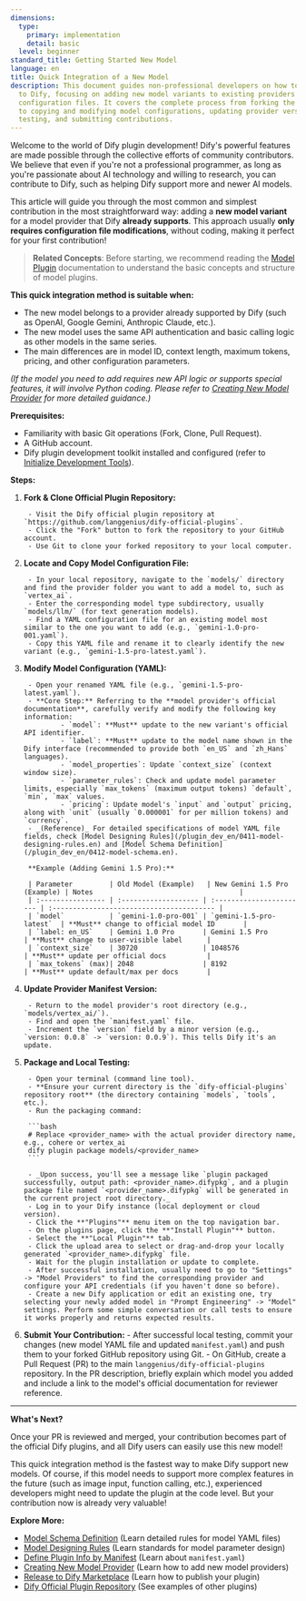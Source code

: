 ```yaml
---
dimensions:
  type:
    primary: implementation
    detail: basic
  level: beginner
standard_title: Getting Started New Model
language: en
title: Quick Integration of a New Model
description: This document guides non-professional developers on how to add new models
  to Dify, focusing on adding new model variants to existing providers by modifying
  configuration files. It covers the complete process from forking the repository
  to copying and modifying model configurations, updating provider versions, local
  testing, and submitting contributions.
---
```


Welcome to the world of Dify plugin development! Dify's powerful features are made possible through the collective efforts of community contributors. We believe that even if you're not a professional programmer, as long as you're passionate about AI technology and willing to research, you can contribute to Dify, such as helping Dify support more and newer AI models.

This article will guide you through the most common and simplest contribution in the most straightforward way: adding a **new model variant** for a model provider that Dify **already supports**. This approach usually **only requires configuration file modifications**, without coding, making it perfect for your first contribution!

> **Related Concepts**: Before starting, we recommend reading the [Model Plugin](/plugin_dev_en/0131-model-plugin-introduction.en) documentation to understand the basic concepts and structure of model plugins.

**This quick integration method is suitable when:**

- The new model belongs to a provider already supported by Dify (such as OpenAI, Google Gemini, Anthropic Claude, etc.).
- The new model uses the same API authentication and basic calling logic as other models in the same series.
- The main differences are in model ID, context length, maximum tokens, pricing, and other configuration parameters.

_(If the model you need to add requires new API logic or supports special features, it will involve Python coding. Please refer to [Creating New Model Provider](/plugin_dev_en/0222-creating-new-model-provider.en) for more detailed guidance.)_

**Prerequisites:**

- Familiarity with basic Git operations (Fork, Clone, Pull Request).
- A GitHub account.
- Dify plugin development toolkit installed and configured (refer to [Initialize Development Tools](/plugin_dev_en/0221-initialize-development-tools.en)).

**Steps:**

1. **Fork & Clone Official Plugin Repository:**

        - Visit the Dify official plugin repository at `https://github.com/langgenius/dify-official-plugins`.
        - Click the "Fork" button to fork the repository to your GitHub account.
        - Use Git to clone your forked repository to your local computer.

2. **Locate and Copy Model Configuration File:**

        - In your local repository, navigate to the `models/` directory and find the provider folder you want to add a model to, such as `vertex_ai`.
        - Enter the corresponding model type subdirectory, usually `models/llm/` (for text generation models).
        - Find a YAML configuration file for an existing model most similar to the one you want to add (e.g., `gemini-1.0-pro-001.yaml`).
        - Copy this YAML file and rename it to clearly identify the new variant (e.g., `gemini-1.5-pro-latest.yaml`).

3. **Modify Model Configuration (YAML):**

        - Open your renamed YAML file (e.g., `gemini-1.5-pro-latest.yaml`).
        - **Core Step:** Referring to the **model provider's official documentation**, carefully verify and modify the following key information:
                - `model`: **Must** update to the new variant's official API identifier.
                - `label`: **Must** update to the model name shown in the Dify interface (recommended to provide both `en_US` and `zh_Hans` languages).
                - `model_properties`: Update `context_size` (context window size).
                - `parameter_rules`: Check and update model parameter limits, especially `max_tokens` (maximum output tokens) `default`, `min`, `max` values.
                - `pricing`: Update model's `input` and `output` pricing, along with `unit` (usually `0.000001` for per million tokens) and `currency`.
        - _(Reference)_ For detailed specifications of model YAML file fields, check [Model Designing Rules](/plugin_dev_en/0411-model-designing-rules.en) and [Model Schema Definition](/plugin_dev_en/0412-model-schema.en).

        **Example (Adding Gemini 1.5 Pro):**

        | Parameter         | Old Model (Example)   | New Gemini 1.5 Pro (Example) | Notes                                    |
        | :---------------- | :------------------- | :----------------------- | :---------------------------------------- |
        | `model`           | `gemini-1.0-pro-001` | `gemini-1.5-pro-latest`  | **Must** change to official model ID       |
        | `label: en_US`    | Gemini 1.0 Pro       | Gemini 1.5 Pro           | **Must** change to user-visible label      |
        | `context_size`    | 30720                | 1048576                  | **Must** update per official docs          |
        | `max_tokens` (max)| 2048                 | 8192                     | **Must** update default/max per docs       |

4. **Update Provider Manifest Version:**

        - Return to the model provider's root directory (e.g., `models/vertex_ai/`).
        - Find and open the `manifest.yaml` file.
        - Increment the `version` field by a minor version (e.g., `version: 0.0.8` -> `version: 0.0.9`). This tells Dify it's an update.

5. **Package and Local Testing:**

        - Open your terminal (command line tool).
        - **Ensure your current directory is the `dify-official-plugins` repository root** (the directory containing `models`, `tools`, etc.).
        - Run the packaging command:

        ```bash
        # Replace <provider_name> with the actual provider directory name, e.g., cohere or vertex_ai
        dify plugin package models/<provider_name>
        ```

        - _Upon success, you'll see a message like `plugin packaged successfully, output path: <provider_name>.difypkg`, and a plugin package file named `<provider_name>.difypkg` will be generated in the current project root directory._
        - Log in to your Dify instance (local deployment or cloud version).
        - Click the **"Plugins"** menu item on the top navigation bar.
        - On the plugins page, click the **"Install Plugin"** button.
        - Select the **"Local Plugin"** tab.
        - Click the upload area to select or drag-and-drop your locally generated `<provider_name>.difypkg` file.
        - Wait for the plugin installation or update to complete.
        - After successful installation, usually need to go to "Settings" -> "Model Providers" to find the corresponding provider and configure your API credentials (if you haven't done so before).
        - Create a new Dify application or edit an existing one, try selecting your newly added model in "Prompt Engineering" -> "Model" settings. Perform some simple conversation or call tests to ensure it works properly and returns expected results.

6. **Submit Your Contribution:**
        - After successful local testing, commit your changes (new model YAML file and updated `manifest.yaml`) and push them to your forked GitHub repository using Git.
        - On GitHub, create a Pull Request (PR) to the main `langgenius/dify-official-plugins` repository. In the PR description, briefly explain which model you added and include a link to the model's official documentation for reviewer reference.

---

**What's Next?**

Once your PR is reviewed and merged, your contribution becomes part of the official Dify plugins, and all Dify users can easily use this new model!

This quick integration method is the fastest way to make Dify support new models. Of course, if this model needs to support more complex features in the future (such as image input, function calling, etc.), experienced developers might need to update the plugin at the code level. But your contribution now is already very valuable!

**Explore More:**

- [Model Schema Definition](/plugin_dev_en/0412-model-schema.en) (Learn detailed rules for model YAML files)
- [Model Designing Rules](/plugin_dev_en/0411-model-designing-rules.en) (Learn standards for model parameter design)
- [Define Plugin Info by Manifest](/plugin_dev_en/0411-plugin-info-by-manifest.en) (Learn about `manifest.yaml`)
- [Creating New Model Provider](/plugin_dev_en/0222-creating-new-model-provider.en) (Learn how to add new model providers)
- [Release to Dify Marketplace](/plugin_dev_en/0322-release-to-dify-marketplace.en) (Learn how to publish your plugin)
- [Dify Official Plugin Repository](https://github.com/langgenius/dify-official-plugins) (See examples of other plugins)